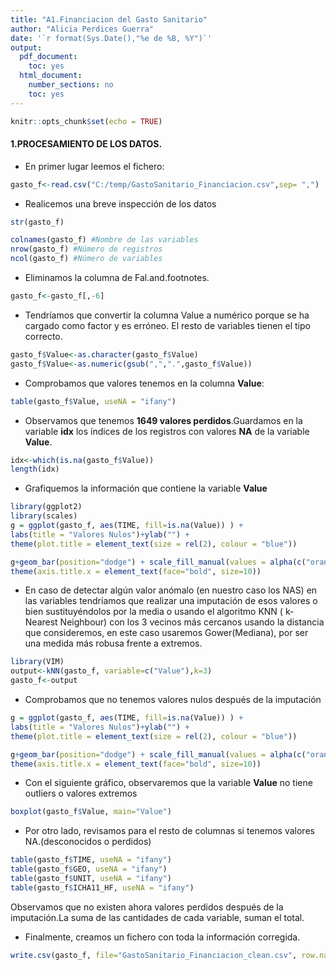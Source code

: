 ---
title: "A1.Financiacion del Gasto Sanitario"
author: "Alicia Perdices Guerra"
date: '`r format(Sys.Date(),"%e de %B, %Y")`'
output:
  pdf_document:
    toc: yes
  html_document:
    number_sections: no
    toc: yes
---

```{r setup, include=FALSE}
knitr::opts_chunk$set(echo = TRUE)
```

#### **1.PROCESAMIENTO DE LOS DATOS.**

* En primer lugar leemos el fichero:

```{r}
gasto_f<-read.csv("C:/temp/GastoSanitario_Financiacion.csv",sep= ",")
```
 
* Realicemos una breve inspección de los datos

```{r}
str(gasto_f)
```

```{r}
colnames(gasto_f) #Nombre de las variables
nrow(gasto_f) #Número de registros
ncol(gasto_f) #Número de variables
```

* Eliminamos la columna de Fal.and.footnotes.

```{r}
gasto_f<-gasto_f[,-6]
```

* Tendríamos que convertir la columna Value a numérico porque se ha cargado como factor y es erróneo. El resto de variables tienen el tipo correcto.

```{r}
gasto_f$Value<-as.character(gasto_f$Value)
gasto_f$Value<-as.numeric(gsub(",",".",gasto_f$Value))
```

* Comprobamos que valores tenemos en la columna **Value**:

```{r}
table(gasto_f$Value, useNA = "ifany")
```

* Observamos que tenemos **1649 valores perdidos**.Guardamos en la variable **idx** los índices de los registros con valores **NA** de la variable **Value**.

```{r}
idx<-which(is.na(gasto_f$Value))
length(idx)

```

* Grafiquemos la información que contiene la variable **Value**

```{r}
library(ggplot2)
library(scales)
g = ggplot(gasto_f, aes(TIME, fill=is.na(Value)) ) +
labs(title = "Valores Nulos")+ylab("") +
theme(plot.title = element_text(size = rel(2), colour = "blue"))

g+geom_bar(position="dodge") + scale_fill_manual(values = alpha(c("orange", "blue"), 1)) +
theme(axis.title.x = element_text(face="bold", size=10)) 
```

* En caso de detectar algún valor anómalo (en nuestro caso los NAS) en las variables tendríamos que realizar una imputación de esos valores o bien sustituyéndolos por la media o usando el algoritmo KNN ( k-Nearest Neighbour) con los 3 vecinos más cercanos usando la distancia que consideremos, en este caso usaremos Gower(Mediana), por ser una medida más robusa frente a extremos.

```{r}
library(VIM)
output<-kNN(gasto_f, variable=c("Value"),k=3) 
gasto_f<-output
```

* Comprobamos que no tenemos valores nulos después de la imputación

```{r}
g = ggplot(gasto_f, aes(TIME, fill=is.na(Value)) ) +
labs(title = "Valores Nulos")+ylab("") +
theme(plot.title = element_text(size = rel(2), colour = "blue"))

g+geom_bar(position="dodge") + scale_fill_manual(values = alpha(c("orange", "blue"), 1)) +
theme(axis.title.x = element_text(face="bold", size=10)) 
```

* Con el siguiente gráfico, observaremos que la variable **Value** no tiene outliers o valores extremos

```{r}
boxplot(gasto_f$Value, main="Value")
```

* Por otro lado, revisamos para el resto de columnas si tenemos valores NA.(desconocidos o perdidos)

```{r}
table(gasto_f$TIME, useNA = "ifany")
table(gasto_f$GEO, useNA = "ifany")
table(gasto_f$UNIT, useNA = "ifany")
table(gasto_f$ICHA11_HF, useNA = "ifany")
```

Observamos que no existen ahora valores perdidos después de la imputación.La suma de las cantidades de cada variable, suman el total.

* Finalmente, creamos un fichero con toda la información corregida.

```{r}
write.csv(gasto_f, file="GastoSanitario_Financiacion_clean.csv", row.names = FALSE)
```

